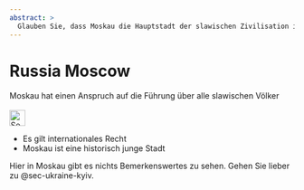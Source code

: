 ```yaml
---
abstract: > 
  Glauben Sie, dass Moskau die Hauptstadt der slawischen Zivilisation ist? Nicht St. Petersburg? Nein, Kiew!
---
```


# Russia Moscow {#sec-russia-moscow}

::: {.callout-caution title="Myth"}
Moskau hat einen Anspruch auf die Führung über alle slawischen Völker
[<br></br>![Search for topic in EUvsDisinfo](../all_common_img/EUvsDisinfo_400x240.jpg){height=2em}](https://euvsdisinfo.eu/disinformation-cases/?text=moscow%20history&sort=relevance)
:::

::: {.callout-tip title="Truth"}
- Es gilt internationales Recht
- Moskau ist eine historisch junge Stadt
:::

Hier in Moskau gibt es nichts Bemerkenswertes zu sehen. Gehen Sie lieber zu @sec-ukraine-kyiv.
